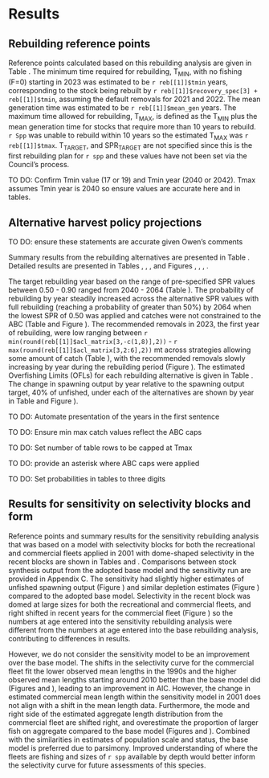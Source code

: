 # Results

## Rebuilding reference points

<!-- The following reference points reported below are based on assumed full removals of `r reb[[1]]$acl_matrix[1,2]` and `r reb[[1]]$acl_matrix[2,2]` mt in 2021 and 2022.  The reference points based on assuming lower removals in 2021 and 2022 are presented as sensitivities later in the results section. -->

Reference points calculated based on this rebuilding analysis are given in Table \ref{tab:ref-points}. The minimum time required for rebuilding, $\text{T}_\text{MIN}$, with no fishing (F=0) starting in 2023 was estimated to be `r reb[[1]]$tmin ` years, corresponding to the stock being rebuilt by `r reb[[1]]$recovery_spec[3] + reb[[1]]$tmin `, assuming the default removals for 2021 and 2022.  The mean generation time was estimated to be `r reb[[1]]$mean_gen ` years. The maximum time allowed for rebuilding, $\text{T}_\text{MAX}$, is defined as the $\text{T}_\text{MIN}$ plus the mean generation time for stocks that require more than 10 years to rebuild.  `r Spp` was unable to rebuild within 10 years so the estimated $\text{T}_\text{MAX}$ was `r reb[[1]]$tmax `. $\text{T}_\text{TARGET}$, and $\text{SPR}_\text{TARGET}$ are not specified since this is the first rebuilding plan for `r spp` and these values have not been set via the Council's process.

TO DO: Confirm Tmin value (17 or 19) and Tmin year (2040 or 2042). Tmax assumes Tmin year is 2040 so ensure values are accurate here and in tables. 

<!-- A rebuilding strategy is presented below and includes a rebuilding target year termed $\text{T}_\text{MID}$, which equals `r reb[[1]]$rebuild_quants[6,1]` and is the mid-point between $\text{T}_\text{MIN}$ and $\text{T}_\text{MAX}$, along with the associated SPR harvest rate. The Council may opt to select a $\text{T}_\text{TARGET}$ earlier or later than this $\text{T}_\text{MID}$ value based on fishery, economic, or other factors. -->

## Alternative harvest policy projections

TO DO: ensure these statements are accurate given Owen's comments

Summary results from the rebuilding alternatives are presented in Table \ref{tab:reb-options}. Detailed
results are presented in Tables \ref{tab:prob-mat}, \ref{tab:acl-mat}, \ref{tab:ofl-mat}, \ref{tab:rel-ssb-mat} and Figures \ref{fig:prob-fig}, \ref{fig:acl-fig}, \ref{fig:rel-ssb-fig}, \ref{fig:ssb-fig}.

The target rebuilding year based on the range of pre-specified SPR values between 0.50 - 0.90 ranged from 2040 - 2064 (Table \ref{tab:reb-options}). The probability of rebuilding by year steadily increased across the alternative SPR values with full rebuilding (reaching a probability of greater than 50%) by 2064 when the lowest SPR of 0.50 was applied and catches were not constrained to the ABC (Table \ref{tab:prob-mat} and Figure \ref{fig:prob-fig}). The recommended removals in 2023, the first year of rebuilding, were low ranging between `r min(round(reb[[1]]$acl_matrix[3,-c(1,8)],2))` - `r max(round(reb[[1]]$acl_matrix[3,2:6],2))` mt across strategies allowing some amount of catch (Table \ref{tab:acl-mat}), with the recommended removals slowly increasing by year during the rebuilding period (Figure \ref{fig:acl-fig}). The estimated Overfishing Limits (OFLs) for each rebuilding alternative is given in Table \ref{tab:ofl-mat}. The change in spawning output by year relative to the spawning output target, 40% of unfished, under each of the alternatives are shown by year in Table \ref{tab:rel-ssb-mat} and Figure \ref{fig:rel-ssb-fig}).

TO DO: Automate presentation of the years in the first sentence

TO DO: Ensure min max catch values reflect the ABC caps

TO DO: Set number of table rows to be capped at Tmax

TO DO: provide an asterisk where ABC caps were applied

TO DO: Set probabilities in tables to three digits

<!-- Reducing the assumed removals in 2021 and 2022 had only a limited impact on the estimated rebuilding by SPR rate (Table \ref{tab:reb-options-catch}). Reducing the removals in 2021 and 2022 decreased the minimum time for rebuilding ($\text{T}_\text{MIN}$) to `r reb[[2]]$recovery_spec[4] + reb[[2]]$tmin `, two years earlier compared to the initial rebuilding alternatives.  The reduction of the $\text{T}_\text{MIN}$ resulted in a decrease in the $\text{T}_\text{MAX}$ to `r reb[[2]]$tmax`. The probability of rebuilding, annual catches, OFLs, and relative spawning outputs by year are shown in Tables \ref{tab:prob-mat-catch} - \ref{tab:rel-ssb-mat-catch}.  -->

<!-- The final alternative rebuilding analysis that examined a range of specific rebuilding target years (Table \ref{tab:reb-options-year}) generally fell within alternatives explored in the initial analysis (Table \ref{tab:reb-options}) but provided additional granularity to see potential rebuilding timelines.  The probability of rebuilding, annual catches, OFLs, and relative spawning output by year are shown in Tables \ref{tab:prob-mat-year} - \ref{tab:rel-ssb-mat-year}   -->

## Results for sensitivity on selectivity blocks and form

Reference points and summary results for the sensitivity rebuilding analysis that was based on a model with selectivity blocks for both the recreational and commercial fleets applied in 2001 with dome-shaped selectivity in the recent blocks are shown in Tables \ref{tab:ref-points-block} and \ref{tab:ref-options-block}. Comparisons between stock synthesis output from the adopted base model and the sensitivity run are provided in [Appendix C]{#append_c}. The sensitivity had slightly higher estimates of unfished spawning output (Figure \ref{fig:ssb-sens}) and similar depletion estimates (Figure \ref{fig:depl-sens}) compared to the adopted base model. Selectivity in the recent block was domed at large sizes for both the recreational and commercial fleets, and right shifted in recent years for the commercial fleet (Figure \ref{fig:selex-sens}) so the numbers at age entered into the sensitivity rebuilding analysis were different from the numbers at age entered into the base rebuilding analysis, contributing to differences in results. 

However, we do not consider the sensitivity model to be an improvement over the base model. The shifts in the selectivity curve for the commercial fleet fit the lower observed mean lengths in the 1990s and the higher observed mean lengths starting around 2010 better than the base model did (Figures \ref{fig:MeanLengthFit-base} and \ref{fig:MeanLengthFit-sens}), leading to an improvement in AIC. However, the change in estimated commercial mean length within the sensitivity model in 2001 does not align with a shift in the mean length data. Furthermore, the mode and right side of the estimated aggregate length distribution from the commercial fleet are shifted right, and overestimate the proportion of larger fish on aggregate compared to the base model (Figures \ref{fig:aggLenFit-sens} and \ref{fig:aggLenFit-sens}). Combined with the similarities in estimates of population scale and status, the base model is preferred due to parsimony. Improved understanding of where the fleets are fishing and sizes of `r spp` available by depth would better inform the selectivity curve for future assessments of this species. 
